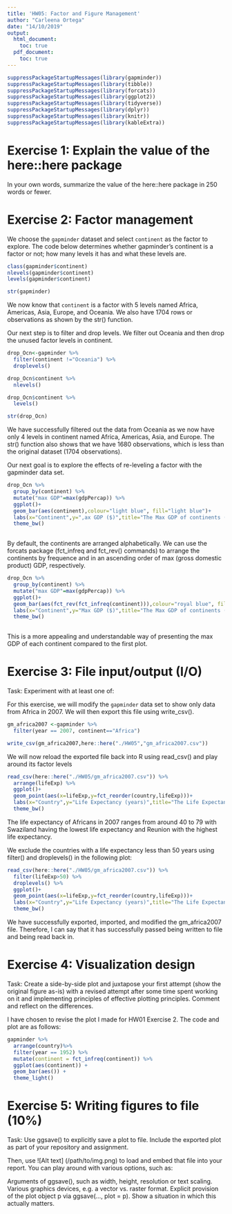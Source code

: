 ```yaml
---
title: 'HW05: Factor and Figure Management'
author: "Carleena Ortega"
date: "14/10/2019"
output: 
  html_document:
    toc: true
  pdf_document:
    toc: true
---
```


```r
suppressPackageStartupMessages(library(gapminder))
suppressPackageStartupMessages(library(tibble))
suppressPackageStartupMessages(library(forcats))
suppressPackageStartupMessages(library(ggplot2))
suppressPackageStartupMessages(library(tidyverse))
suppressPackageStartupMessages(library(dplyr))
suppressPackageStartupMessages(library(knitr))
suppressPackageStartupMessages(library(kableExtra))
```



# Exercise 1: Explain the value of the here::here package

In your own words, summarize the value of the here::here package in 250 words or fewer.

# Exercise 2: Factor management

We choose the `gapminder` dataset and select `continent` as the factor to explore. The code below determines whether gapminder's continent is a factor or not; how many levels it has and what these levels are.
```r
class(gapminder$continent)
nlevels(gapminder$continent)
levels(gapminder$continent)

str(gapminder)
```
We now know that `continent` is a factor with 5 levels named Africa, Americas, Asia, Europe, and Oceania. We also have 1704 rows or observations as shown by the str() function.

Our next step is to filter and drop levels. We filter out Oceania and then drop the unused factor levels in continent. 

```r
drop_Ocn<-gapminder %>% 
  filter(continent !="Oceania") %>% 
  droplevels()

drop_Ocn$continent %>% 
  nlevels() 

drop_Ocn$continent %>% 
  levels()

str(drop_Ocn)
```

We have successfully filtered out the data from Oceania as we now have only 4 levels in continent named Africa, Americas, Asia, and Europe. The str() function also shows that we have 1680 observations, which is less than the original dataset (1704 observations).

Our next goal is to explore the effects of re-leveling a factor with the gapminder data set.

```r
drop_Ocn %>% 
  group_by(continent) %>% 
  mutate("max GDP"=max(gdpPercap)) %>% 
  ggplot()+
  geom_bar(aes(continent),colour="light blue", fill="light blue")+
  labs(x="Continent",y=",ax GDP ($)",title="The Max GDP of continents (Original)")+
  theme_bw()
  
```

By default, the continents are arranged alphabetically. We can use the forcats package (fct_infreq  and fct_rev() commands) to arrange the continents by frequence and in an ascending order of max (gross domestic product) GDP, respectively.

```r
drop_Ocn %>% 
  group_by(continent) %>% 
  mutate("max GDP"=max(gdpPercap)) %>% 
  ggplot()+
  geom_bar(aes(fct_rev(fct_infreq(continent))),colour="royal blue", fill="royal blue")+
  labs(x="Continent",y="Max GDP ($)",title="The Max GDP of continents (Reordered)")+
  theme_bw()
  
```

This is a more appealing and understandable way of presenting the max GDP of each continent compared to the first plot.

# Exercise 3: File input/output (I/O)
Task: Experiment with at least one of:


For this exercise, we will modify the `gapminder` data set to show only data from Africa in 2007. We will then export this file using write_csv().
```r
gm_africa2007 <-gapminder %>% 
  filter(year == 2007, continent=="Africa")

write_csv(gm_africa2007,here::here("./HW05","gm_africa2007.csv"))
```

We will now reload the exported file back into R using read_csv() and play around its factor levels

```r
read_csv(here::here("./HW05/gm_africa2007.csv")) %>% 
  arrange(lifeExp) %>%
  ggplot()+
  geom_point(aes(x=lifeExp,y=fct_reorder(country,lifeExp)))+
  labs(x="Country",y="Life Expectancy (years)",title="The Life Expectancy of African countries in 2007")+
  theme_bw()
```

The life expectancy of Africans in 2007 ranges from around 40 to 79 with Swaziland having the lowest life expectancy and Reunion with the highest life expectancy.

We exclude the countries with a life expectancy less than 50 years using filter() and droplevels() in the following plot:
```r
read_csv(here::here("./HW05/gm_africa2007.csv")) %>% 
  filter(lifeExp>50) %>% 
  droplevels() %>% 
  ggplot()+
  geom_point(aes(x=lifeExp,y=fct_reorder(country,lifeExp)))+
  labs(x="Country",y="Life Expectancy (years)",title="The Life Expectancy of African countries in 2007")+
  theme_bw()
```

We have successfully exported, imported, and modified the gm_africa2007 file. Therefore, I can say that it has successfully passed being written to file and being read back in.

# Exercise 4: Visualization design

Task: Create a side-by-side plot and juxtapose your first attempt (show the original figure as-is) with a revised attempt after some time spent working on it and implementing principles of effective plotting principles. Comment and reflect on the differences.

I have chosen to revise the plot I made for HW01 Exercise 2. The code and plot are as follows:
```r
gapminder %>% 
  arrange(country)%>%
  filter(year == 1952) %>% 
  mutate(continent = fct_infreq(continent)) %>% 
  ggplot(aes(continent)) +
  geom_bar(aes()) +
  theme_light()
```




# Exercise 5: Writing figures to file (10%)

Task: Use ggsave() to explicitly save a plot to file. Include the exported plot as part of your repository and assignment.

Then, use ![Alt text] (/path/to/img.png) to load and embed that file into your report. You can play around with various options, such as:

Arguments of ggsave(), such as width, height, resolution or text scaling.
Various graphics devices, e.g. a vector vs. raster format.
Explicit provision of the plot object p via ggsave(..., plot = p). Show a situation in which this actually matters.
